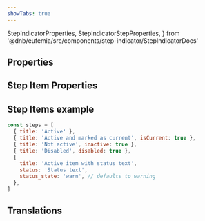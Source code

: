 ```yaml
---
showTabs: true
---
```


  StepIndicatorProperties,
  StepIndicatorStepProperties,
} from '@dnb/eufemia/src/components/step-indicator/StepIndicatorDocs'


## Properties

<PropertiesTable props={StepIndicatorProperties} />

## Step Item Properties

<PropertiesTable props={StepIndicatorStepProperties} />

## Step Items example

```js
const steps = [
  { title: 'Active' },
  { title: 'Active and marked as current', isCurrent: true },
  { title: 'Not active', inactive: true },
  { title: 'Disabled', disabled: true },
  {
    title: 'Active item with status text',
    status: 'Status text',
    status_state: 'warn', // defaults to warning
  },
]
```

## Translations

<TranslationsTable localeKey="StepIndicator" />
